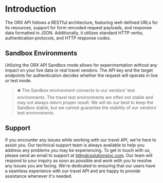 # Introduction

The ORX API follows a RESTful architecture, featuring well-defined URLs for its resources, support for form-encoded request payloads, and response data formatted in JSON. Additionally, it utilizes standard HTTP verbs, authentication protocols, and HTTP response codes.

## Sandbox Environments

Utilizing the ORX API Sandbox mode allows for experimentation without any impact on your live data or real travel vendors. The API key and the target endpoints for authentication decides whether the request will operate in live or test mode.

> 🛎 The Sandbox environment connects to our vendors' test environments. The travel test environments are often not stable and may not always return proper result. We will do our best to keep the Sandbox stable, but we cannot guarantee the stability of our vendors' test environments.

## Support

If you encounter any issues while working with our travel API, we're here to assist you. Our technical support team is always available to help you address any problems you may be experiencing. To get in touch with us, please send an email to support at it@ndcsolutionsinc.com. Our team will respond to your inquiry as soon as possible and work with you to resolve any issues you are facing. We're dedicated to ensuring that our users have a seamless experience with our travel API and are happy to provide assistance whenever it's needed.
